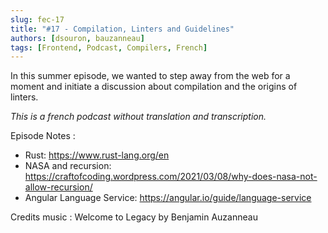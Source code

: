 ```yaml
---
slug: fec-17
title: "#17 - Compilation, Linters and Guidelines"
authors: [dsouron, bauzanneau]
tags: [Frontend, Podcast, Compilers, French]
---
```


In this summer episode, we wanted to step away from the web for a moment and initiate a discussion about compilation and the origins of linters.

<!--truncate-->

_This is a french podcast without translation and transcription._


<SpotifyEmbed href="https://open.spotify.com/embed/episode/3u977SsLjgzWGtXuZ5fMIc" />

Episode Notes :

- Rust: https://www.rust-lang.org/en
- NASA and recursion: https://craftofcoding.wordpress.com/2021/03/08/why-does-nasa-not-allow-recursion/
- Angular Language Service: https://angular.io/guide/language-service

Credits music : Welcome to Legacy by Benjamin Auzanneau
